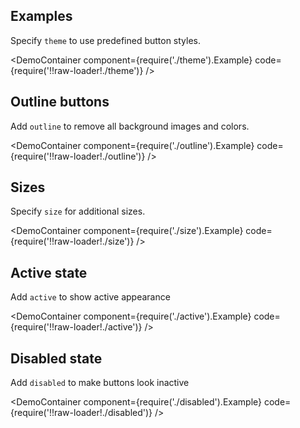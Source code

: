 
## Examples

Specify `theme` to use predefined button styles.

<DemoContainer
  component={require('./theme').Example}
  code={require('!!raw-loader!./theme')}
/>

## Outline buttons

Add `outline` to remove all background images and colors.

<DemoContainer
  component={require('./outline').Example}
  code={require('!!raw-loader!./outline')}
/>

## Sizes

Specify `size` for additional sizes.

<DemoContainer
  component={require('./size').Example}
  code={require('!!raw-loader!./size')}
/>

## Active state

Add `active` to show active appearance

<DemoContainer
  component={require('./active').Example}
  code={require('!!raw-loader!./active')}
/>

## Disabled state

Add `disabled` to make buttons look inactive

<DemoContainer
  component={require('./disabled').Example}
  code={require('!!raw-loader!./disabled')}
/>
